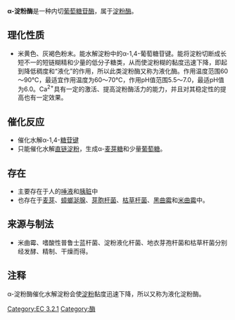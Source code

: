 {{unreferenced|time=2018-03-06T09:03:04+00:00}}
{{Lowercase}}
'''α-淀粉酶'''是一种内切[[葡萄糖苷酶|葡萄糖苷酶]]，属于[[淀粉酶|淀粉酶]]。

==理化性质==
*米黄色、灰褐色粉末。能水解淀粉中的α-1,4-葡萄糖苷键。能将淀粉切断成长短不一的短链糊精和少量的低分子糖类，从而使淀粉糊的黏度迅速下降，即起到降低稠度和“液化”的作用，所以此类淀粉酶又称为液化酶。作用温度范围60～90℃，最适宜作用温度为60～70℃，作用pH值范围5.5～7.0，最适pH值为6.0。Ca<sup>2+</sup>具有一定的激活、提高淀粉酶活力的能力，并且对其稳定性的提高也有一定效果。

== 催化反应 ==
*催化水解α-1,4-[[糖苷键|糖苷键]]
*只能催化水解[[直链淀粉|直链淀粉]]，生成α-[[麦芽糖|麦芽糖]]和少量[[葡萄糖|葡萄糖]]。

== 存在 ==
*主要存在于人的[[唾液|唾液]]和[[胰脏|胰脏]]中
*也存在于[[麦芽|麦芽]]、[[蟑螂|蟑螂]][[涎腺|涎腺]]、[[芽胞杆菌|芽胞杆菌]]、[[枯草杆菌|枯草杆菌]]、[[黑曲霉|黑曲霉]]和[[米曲霉|米曲霉]]中。

==来源与制法==
*米曲霉、嗜酸性普鲁士蓝杆菌、淀粉液化杆菌、地衣芽孢杆菌和枯草杆菌分别经发酵、精制、干燥而得。

== 注释 ==
α-淀粉酶催化水解淀粉会使[[淀粉|淀粉]]黏度迅速下降，所以又称为液化淀粉酶。

{{糖水解酶}}

[[Category:EC_3.2.1|Category:EC 3.2.1]]
[[Category:酶|Category:酶]]